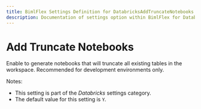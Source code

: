 ```yaml
---
title: BimlFlex Settings Definition for DatabricksAddTruncateNotebooks
description: Documentation of settings option within BimlFlex for DatabricksAddTruncateNotebooks
---
```

<head>
  <meta name="varigenceProduct" content="BimlFlex"></meta>
  <meta name="varigenceArticleType" content="Reference"></meta>
</head>

# Add Truncate Notebooks

Enable to generate notebooks that will truncate all existing tables in the workspace. Recommended for development environments only.

Notes:

* This setting is part of the *Databricks* settings category.
* The default value for this setting is `Y`.
